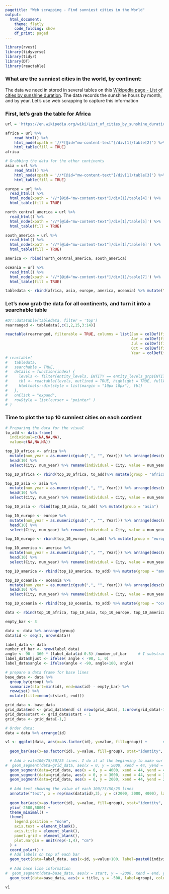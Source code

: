 ```yaml
---
pagetitle: "Web scrapping - Find sunniest cities in the World"
output: 
  html_document:
    theme: flatly
    code_folding: show
    df_print: paged
---
```


```r
library(rvest)
library(tidyverse)
library(tidyr)
library(DT)
library(reactable)

```


### What are the sunniest cities in the world, by continent:


<p>The data we need in stored in several tables on this <a href="https://en.wikipedia.org/wiki/List_of_cities_by_sunshine_duration">Wikipedia page - List of cities by sunshine duration</a>. The data records the sunshine hours by month, and by year. Let's use web scrapping to capture this information</p>

### First, let's grab the table for Africa

```r

url = 'https://en.wikipedia.org/wiki/List_of_cities_by_sunshine_duration'

africa = url %>% 
    read_html() %>%
    html_node(xpath = '//*[@id="mw-content-text"]/div[1]/table[2]') %>%
    html_table(fill = TRUE)
africa

```


```r

# Grabbing the data for the other continents
asia = url %>% 
    read_html() %>%
    html_node(xpath = '//*[@id="mw-content-text"]/div[1]/table[3]') %>%
    html_table(fill = TRUE)

europe = url %>% 
  read_html() %>%
  html_node(xpath = '//*[@id="mw-content-text"]/div[1]/table[4]') %>%
  html_table(fill = TRUE)

north_central_america = url %>% 
  read_html() %>%
  html_node(xpath = '//*[@id="mw-content-text"]/div[1]/table[5]') %>%
  html_table(fill = TRUE)

south_america = url %>% 
  read_html() %>%
  html_node(xpath = '//*[@id="mw-content-text"]/div[1]/table[6]') %>%
  html_table(fill = TRUE)

america <- rbind(north_central_america, south_america)

oceania = url %>% 
  read_html() %>%
  html_node(xpath = '//*[@id="mw-content-text"]/div[1]/table[7]') %>%
  html_table(fill = TRUE)

tabledata <- rbind(africa, asia, europe, america, oceania) %>% mutate(Year = round(as.numeric(gsub(",", "", Year)),digits = 0))

```

### Let's now grab the data for all continents, and turn it into a searchable table

```r
#DT::datatable(tabledata, filter = 'top')
rearranged <- tabledata[,c(1,2,15,3:14)]

reactable(rearranged, filterable = TRUE, columns = list(Jan = colDef(filterable = FALSE), Feb = colDef(filterable = FALSE), Mar = colDef(filterable = FALSE),
                                                        Apr = colDef(filterable = FALSE),May = colDef(filterable = FALSE),Jun = colDef(filterable = FALSE),
                                                        Jul = colDef(filterable = FALSE),Aug = colDef(filterable = FALSE),Sep = colDef(filterable = FALSE),
                                                        Oct = colDef(filterable = FALSE),Nov = colDef(filterable = FALSE),Dec = colDef(filterable = FALSE),
                                                        Year = colDef(filterable = FALSE)))
# reactable(
#   tabledata,
#   searchable = TRUE,
#   details = function(index) {
#     levels <- filter(entity_levels, ENTITY == entity_levels_grp$ENTITY[index]) %>% select(-ENTITY)
#     tbl <- reactable(levels, outlined = TRUE, highlight = TRUE, fullWidth = TRUE)
#     htmltools::div(style = list(margin = "10px 10px"), tbl)
#   },
#   onClick = "expand",
#   rowStyle = list(cursor = "pointer" )
# )

```

### Time to plot the top 10 sunniest cities on each contient


```r

# Preparing the data for the visual
to_add <- data.frame(
  individual=c(NA,NA,NA),
  value=c(NA,NA,NA))

top_10_africa <- africa %>%
  mutate(num_year = as.numeric(gsub(",", "", Year))) %>% arrange(desc(num_year)) %>% 
  head(10) %>% 
  select(City, num_year) %>% rename(individual = City, value = num_year)

top_10_africa <- rbind(top_10_africa, to_add)%>% mutate(group = "africa")

top_10_asia <- asia %>%
  mutate(num_year = as.numeric(gsub(",", "", Year))) %>% arrange(desc(num_year)) %>% 
  head(10) %>% 
  select(City, num_year) %>% rename(individual = City, value = num_year)

top_10_asia <- rbind(top_10_asia, to_add) %>% mutate(group = "asia")

top_10_europe <- europe %>%
  mutate(num_year = as.numeric(gsub(",", "", Year))) %>% arrange(desc(num_year)) %>% 
  head(10) %>% 
  select(City, num_year) %>% rename(individual = City, value = num_year)

top_10_europe <- rbind(top_10_europe, to_add) %>% mutate(group = "europe")

top_10_america <- america %>%
  mutate(num_year = as.numeric(gsub(",", "", Year))) %>% arrange(desc(num_year)) %>% 
  head(10) %>% 
  select(City, num_year) %>% rename(individual = City, value = num_year)

top_10_america <- rbind(top_10_america, to_add) %>% mutate(group = "america")

top_10_oceania <- oceania %>%
  mutate(num_year = as.numeric(gsub(",", "", Year))) %>% arrange(desc(num_year)) %>% 
  head(10) %>% 
  select(City, num_year) %>% rename(individual = City, value = num_year)

top_10_oceania <- rbind(top_10_oceania, to_add) %>% mutate(group = "oceania")

data <- rbind(top_10_africa, top_10_asia, top_10_europe, top_10_america, top_10_oceania) 

```



```r

empty_bar <- 3

data <- data %>% arrange(group)
data$id <- seq(1, nrow(data))

label_data <- data
number_of_bar <- nrow(label_data)
angle <- 90 - 360 * (label_data$id-0.5) /number_of_bar     # I substract 0.5 because the letter must have the angle of the center of the bars. Not extreme right(1) or extreme left (0)
label_data$hjust <- ifelse( angle < -90, 1, 0)
label_data$angle <- ifelse(angle < -90, angle+180, angle)

# prepare a data frame for base lines
base_data <- data %>% 
  group_by(group) %>% 
  summarize(start=min(id), end=max(id) - empty_bar) %>% 
  rowwise() %>% 
  mutate(title=mean(c(start, end)))

grid_data <- base_data
grid_data$end <- grid_data$end[ c( nrow(grid_data), 1:nrow(grid_data)-1)] + 1
grid_data$start <- grid_data$start - 1
grid_data <- grid_data[-1,]

# Order data:
data = data %>% arrange(id)

v1 <- ggplot(data, aes(x=as.factor(id), y=value, fill=group)) +       # Note that id is a factor. If x is numeric, there is some space between the first bar
  
  geom_bar(aes(x=as.factor(id), y=value, fill=group), stat="identity", alpha=0.5) +
  
  # Add a val=100/75/50/25 lines. I do it at the beginning to make sur barplots are OVER it.
#  geom_segment(data=grid_data, aes(x = 0, y = 5000, xend = 44, yend = 5000), colour = "grey", alpha=1, size=0.3 , inherit.aes = FALSE ) +
  geom_segment(data=grid_data, aes(x = 0, y = 4000, xend = 44, yend = 4000), colour = "grey", alpha=0.1, size=0.3 , inherit.aes = FALSE ) +
  geom_segment(data=grid_data, aes(x = 0, y = 3000, xend = 44, yend = 3000), colour = "grey", alpha=0.1, size=0.1 , inherit.aes = FALSE ) +
  geom_segment(data=grid_data, aes(x = 0, y = 2000, xend = 44, yend = 2000), colour = "grey", alpha=0.1, size=0.1 , inherit.aes = FALSE ) +
  
  # Add text showing the value of each 100/75/50/25 lines
  annotate("text", x = rep(max(data$id),3), y = c(2000, 3000, 4000), label = c("2000 hours", "3000 hours", "4000 hours") , color="grey", size=3 , angle=0, fontface="bold", hjust=1) +
  
  geom_bar(aes(x=as.factor(id), y=value, fill=group), stat="identity", alpha=0.5) +
  ylim(-2500,5000) +
  theme_minimal() +
  theme(
    legend.position = "none",
    axis.text = element_blank(),
    axis.title = element_blank(),
    panel.grid = element_blank(),
    plot.margin = unit(rep(-1,4), "cm") 
  ) +
  coord_polar() + 
  # Add labels on top of each bar
  geom_text(data=label_data, aes(x=id, y=value+100, label=paste0(individual,": ",round(value,digits=0)), hjust=hjust), color="black", fontface="bold",alpha=0.6, size=4, angle= label_data$angle, inherit.aes = FALSE ) +
  
  # Add base line information
#  geom_segment(data=base_data, aes(x = start, y = -2000, xend = end, yend = -2000), colour = "black", alpha=0.8, size=0.6 , inherit.aes = FALSE )  +
  geom_text(data=base_data, aes(x = title, y = -500, label=group), colour = "black", alpha=0.8, size=4, fontface="bold", inherit.aes = FALSE)

v1

```

